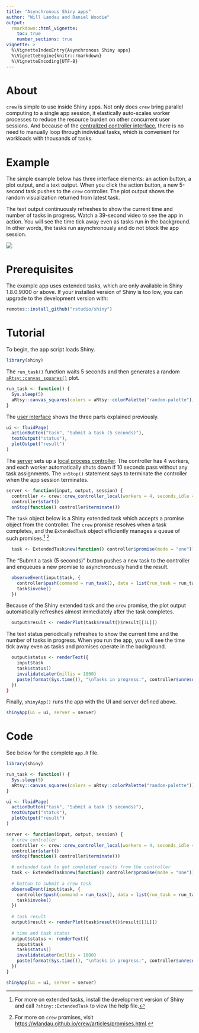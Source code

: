 ```yaml
---
title: "Asynchronous Shiny apps"
author: "Will Landau and Daniel Woodie"
output:
  rmarkdown::html_vignette:
    toc: true
    number_sections: true
vignette: >
  %\VignetteIndexEntry{Asynchronous Shiny apps}
  %\VignetteEngine{knitr::rmarkdown}
  %\VignetteEncoding{UTF-8}
---
```


# About

`crew` is simple to use inside Shiny apps. Not only does `crew` bring parallel computing to a single app session, it elastically auto-scales worker processes to reduce the resource burden on other concurrent user sessions. And because of the [centralized controller interface](https://wlandau.github.io/crew/reference/crew_class_controller.html), there is no need to manually loop through individual tasks, which is convenient for workloads with thousands of tasks.

# Example

The simple example below has three interface elements: an action button, a plot output, and a text output. When you click the action button, a new 5-second task pushes to the `crew` controller. The plot output shows the random visualization returned from latest task.

The text output continuously refreshes to show the current time and number of tasks in progress. Watch a 39-second video to see the app in action. You will see the time tick away even as tasks run in the background. In other words, the tasks run asynchronously and do not block the app session.

[![](./figures/app.png)](https://vimeo.com/927130003)

# Prerequisites

The example app uses extended tasks, which are only available in Shiny 1.8.0.9000 or above. If your installed version of Shiny is too low, you can upgrade to the development version with:

```r
remotes::install_github("rstudio/shiny")
```

# Tutorial

To begin, the app script loads Shiny.

```r
library(shiny)
```

The `run_task()` function waits 5 seconds and then generates a random [`aRtsy::canvas_squares()`](https://koenderks.github.io/aRtsy/reference/canvas_squares.html) plot.

```r
run_task <- function() {
  Sys.sleep(5)
  aRtsy::canvas_squares(colors = aRtsy::colorPalette("random-palette"))
}
```

The [user interface](https://shiny.rstudio.com/articles/basics.html) shows the three parts explained previously.

```r
ui <- fluidPage(
  actionButton("task", "Submit a task (5 seconds)"),
  textOutput("status"),
  plotOutput("result")
)
```

The [server](https://shiny.rstudio.com/articles/basics.html) sets up a [local process controller](https://wlandau.github.io/crew/reference/crew_controller_local.html). The controller has 4 workers, and each worker automatically shuts down if 10 seconds pass without any task assignments. The `onStop()` statement says to terminate the controller when the app session terminates.

```r
server <- function(input, output, session) {
  controller <- crew::crew_controller_local(workers = 4, seconds_idle = 10)
  controller$start()
  onStop(function() controller$terminate())
```

The `task` object below is a Shiny extended task which accepts a promise object from the controller. The `crew` promise resolves when a task completes, and the `ExtendedTask` object efficiently manages a queue of such promises.^[For more on extended tasks, install the development version of Shiny and call `?shiny::ExtendedTask` to view the help file.]
^[For more on `crew` promises, visit <https://wlandau.github.io/crew/articles/promises.html>.]

```r
  task <- ExtendedTask$new(function() controller$promise(mode = "one"))
```

The "Submit a task (5 seconds)" button pushes a new task to the controller and enqueues a new promise to asynchronously handle the result.

```r
  observeEvent(input$task, {
    controller$push(command = run_task(), data = list(run_task = run_task))
    task$invoke()
  })
```

Because of the Shiny extended task and the `crew` promise, the plot output automatically refreshes almost immediately after the task completes. 

```r
  output$result <- renderPlot(task$result()$result[[1L]])
```

The text status periodically refreshes to show the current time and the number of tasks in progress. When you run the app, you will see the time tick away even as tasks and promises operate in the background.

```r
  output$status <- renderText({
    input$task
    task$status()
    invalidateLater(millis = 1000)
    paste(format(Sys.time()), "\nTasks in progress:", controller$unresolved())
  })
}
```

Finally, `shinyApp()` runs the app with the UI and server defined above.

```r
shinyApp(ui = ui, server = server)
```

# Code

See below for the complete `app.R` file.

```r
library(shiny)

run_task <- function() {
  Sys.sleep(5)
  aRtsy::canvas_squares(colors = aRtsy::colorPalette("random-palette"))
}

ui <- fluidPage(
  actionButton("task", "Submit a task (5 seconds)"),
  textOutput("status"),
  plotOutput("result")
)

server <- function(input, output, session) {
  # crew controller
  controller <- crew::crew_controller_local(workers = 4, seconds_idle = 10)
  controller$start()
  onStop(function() controller$terminate())

  # extended task to get completed results from the controller
  task <- ExtendedTask$new(function() controller$promise(mode = "one"))
  
  # button to submit a crew task
  observeEvent(input$task, {
    controller$push(command = run_task(), data = list(run_task = run_task))
    task$invoke()
  })
  
  # task result
  output$result <- renderPlot(task$result()$result[[1L]])
  
  # time and task status
  output$status <- renderText({
    input$task
    task$status()
    invalidateLater(millis = 1000)
    paste(format(Sys.time()), "\nTasks in progress:", controller$unresolved())
  })
}

shinyApp(ui = ui, server = server)
```
